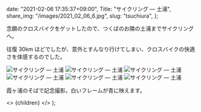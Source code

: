 
  date: "2021-02-06 17:35:37+09:00",
  Title: "サイクリング ― 土浦",
  share_img: "/images/2021_02_06_6.jpg",
  slug: "tsuchiura",
};

念願のクロスバイクをゲットしたので、つくばのお隣の土浦までサイクリングへ。

往復 30km ほどでしたが、意外とすんなり行けてしまい、クロスバイクの快適さを体感するのでした。

![サイクリング ― 土浦](/images/2021_02_06_1.jpg)
![サイクリング ― 土浦](/images/2021_02_06_2.jpg)
![サイクリング ― 土浦](/images/2021_02_06_3.jpg)
![サイクリング ― 土浦](/images/2021_02_06_4.jpg)
![サイクリング ― 土浦](/images/2021_02_06_5.jpg)
![サイクリング ― 土浦](/images/2021_02_06_6.jpg)

<span className="caption">
  霞ヶ浦のそばで記念撮影。白いフレームが青に映えます。
</span>

  <>
    <Head>
      <title>{meta.Title} | 異郷好実</title>
    </Head>
    <PostLayout meta={meta}>{children}</PostLayout>
  </>
);

